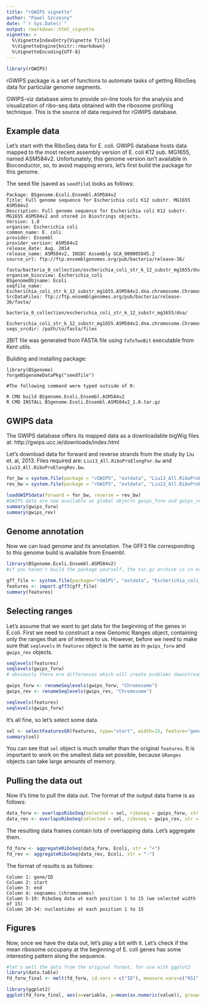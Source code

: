 ```yaml
---
title: "rGWIPS vignette"
author: "Pawel Szczesny"
date: "`r Sys.Date()`"
output: rmarkdown::html_vignette
vignette: >
  %\VignetteIndexEntry{Vignette Title}
  %\VignetteEngine{knitr::rmarkdown}
  %\VignetteEncoding{UTF-8}
---
```


```r
library(rGWIPS)
```

rGWIPS package is a set of functions to automate tasks of getting RiboSeq data for particular genome segments. 

GWIPS-viz database aims to provide on-line tools for the analysis and visualization of ribo-seq data obtained with the ribosome profiling technique. This is the source of data required for rGWIPS database.

## Example data

Let's start with the RiboSeq data for E. coli. GWIPS database hosts data mapped to the most recent assembly version of E. coli K12 sub. MG1655, named ASM584v2. Unfortunately, this genome version isn't available in Bioconductor, so, to avoid mapping errors, let's first build the package for this genome.

The seed file (saved as `seedfile`) looks as follows:

```
Package: BSgenome.Ecoli.Ensembl.ASM584v2
Title: Full genome sequence for Escherichia coli K12 substr. MG1655 ASM584v2
Description: Full genome sequence for Escherichia coli K12 substr. MG1655 ASM584v2 and stored in Biostrings objects.
Version: 1.0
organism: Escherichia coli
common_name: E. coli
provider: Ensembl
provider_version: ASM584v2
release_date: Aug. 2014
release_name: ASM584v2, INSDC Assembly GCA_000005845.2
source_url: ftp://ftp.ensemblgenomes.org/pub/bacteria/release-36/
            fasta/bacteria_0_collection/escherichia_coli_str_k_12_substr_mg1655/dna/
organism_biocview: Escherichia_coli
BSgenomeObjname: Ecoli
seqfile_name: Escherichia_coli_str_k_12_substr_mg1655.ASM584v2.dna.chromosome.Chromosome.2bit
SrcDataFiles: ftp://ftp.ensemblgenomes.org/pub/bacteria/release-36/fasta/
              bacteria_0_collection/escherichia_coli_str_k_12_substr_mg1655/dna/
              Escherichia_coli_str_k_12_substr_mg1655.ASM584v2.dna.chromosome.Chromosome.fa.gz
seqs_srcdir: /path/to/fasta/files
```

2BIT file was generated from FASTA file using `faToTwoBit` executable from Kent utils.

Building and installing package:

```
library(BSgenome)
forgeBSgenomeDataPkg("seedfile")

#The following command were typed outside of R:

R CMD build BSgenome.Ecoli.Ensembl.ASM584v2 
R CMD INSTALL BSgenome.Ecoli.Ensembl.ASM584v2_1.0.tar.gz
```

## GWIPS data

The GWIPS database offers its mapped data as a downloadable bigWig files at: http://gwips.ucc.ie/downloads/index.html 

Let's download data for forward and reverse strands from the study by Liu et. al, 2013. Files required are:  `Liu13_All.RiboProElongFor.bw` and `Liu13_All.RiboProElongRev.bw`. 

```r

for_bw = system.file(package = "rGWIPS", "extdata", "Liu13_All.RiboProElongFor.bw")
rev_bw = system.file(package = "rGWIPS", "extdata", "Liu13_All.RiboProElongRev.bw")

loadGWIPSdata(forward = for_bw, reverse = rev_bw)
#GWIPS data are now available as global objects gwips_forw and gwips_rev
summary(gwips_forw)
summary(gwips_rev)

```

## Genome annotation

Now we can load genome and its annotation. The GFF3 file corresponding to this genome build is available from Ensembl.

```r
library(BSgenome.Ecoli.Ensembl.ASM584v2)
#if you haven't build the package yourself, the tar.gz archive is in extdata folder

gff_file <- system.file(package="rGWIPS", "extdata", "Escherichia_coli_str_k_12_substr_mg1655.ASM584v2.32.gff3.txt")
features <- import.gff3(gff_file)
summary(features)
```

## Selecting ranges

Let's assume that we want to get data for the beginning of the genes in E.coli. First we need to construct a new Genomic Ranges object, containing only the ranges that are of interest to us. However, before we need to make sure that `seqlevels` in `features` object is the same as in `gwips_forw` and `gwips_rev` objects.

```r
seqlevels(features)
seqlevels(gwips_forw)
# obviously there are differences which will create problems downstream. Let's fix it.

gwips_forw <- renameSeqlevels(gwips_forw, "Chromosome")
gwips_rev <- renameSeqlevels(gwips_rev, "Chromosome")

seqlevels(features)
seqlevels(gwips_forw)

```

It's all fine, so let's select some data.

```r
sel <- selectFeaturesGR(features, type="start", width=15, feature="gene")
summary(sel)

```
You can see that `sel` object is much smaller than the original `features`. It is important to work on the smallest data set possible, because `GRanges` objects can take large amounts of memory.

## Pulling the data out

Now it's time to pull the data out. The format of the output data frame is as follows:


```r
data_forw <- overlapsRiboSeq(selected = sel, riboseq = gwips_forw, str = "+")
data_rev <- overlapsRiboSeq(selected = sel, riboseq = gwips_rev, str = "-")
```

The resulting data frames contain lots of overlapping data. Let's aggregate them.

```r
fd_forw <- aggregateRiboSeq(data_forw, Ecoli, str = "+")
fd_rev <- aggregateRiboSeq(data_rev, Ecoli, str = "-")
```

The format of results is as follows:

```
Column 1: gene/ID
Column 2: start
Column 3: end
Column 4: seqnames (chromosomes)
Column 5-19: RiboSeq data at each position 1 to 15 (we selected width of 15)
Column 20-34: nucleotides at each position 1 to 15 
```

## Figures

Now, once we have the data out, let's play a bit with it. Let's check if the mean ribosome occupany at the beginning of E. coli genes has some interesting pattern along the sequence.

```r
#let's melt the data from the original format, for use with ggplot2
library(data.table)
fd_forw_final <- melt(fd_forw, id.vars = c("ID"), measure.vars=c("RS1", "RS2", "RS3","RS4", "RS5", "RS6","RS7", "RS8", "RS9","RS10", "RS11", "RS12","RS13", "RS14", "RS15"))

library(ggplot2)
ggplot(fd_forw_final, aes(x=variable, y=mean(as.numeric(value)), group=variable)) + geom_point()
```

